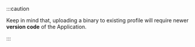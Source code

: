 :::caution

Keep in mind that, uploading a binary to existing profile will require newer **version code** of the Application.

:::